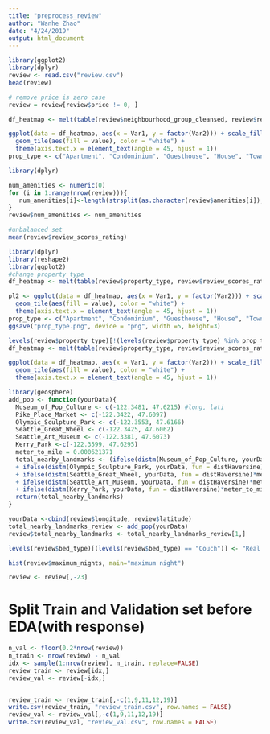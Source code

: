 ```yaml
---
title: "preprocess_review"
author: "Wanhe Zhao"
date: "4/24/2019"
output: html_document
---
```





```r
library(ggplot2)
library(dplyr)
review <- read.csv("review.csv")
head(review)
```

```r
# remove price is zero case
review = review[review$price != 0, ]

```

```r
df_heatmap <- melt(table(review$neighbourhood_group_cleansed, review$review_scores_rating))

ggplot(data = df_heatmap, aes(x = Var1, y = factor(Var2))) + scale_fill_gradient(low = "white", high = "steelblue") + labs(x = "neighbourhood_group_cleansed", y="review") +
  geom_tile(aes(fill = value), color = "white") +
  theme(axis.text.x = element_text(angle = 45, hjust = 1))
prop_type <- c("Apartment", "Condominium", "Guesthouse", "House", "Townhouse", "Guest suite")
```


```r
library(dplyr)

num_amenities <- numeric(0)
for (i in 1:range(nrow(review))){
   num_amenities[i]<-length(strsplit(as.character(review$amenities[i]), ",")[[1]])
}
review$num_amenities <- num_amenities
```


```r
#unbalanced set
mean(review$review_scores_rating)
```

```r
library(dplyr)
library(reshape2)
library(ggplot2)
#change property type
df_heatmap <- melt(table(review$property_type, review$review_scores_rating))

pl2 <- ggplot(data = df_heatmap, aes(x = Var1, y = factor(Var2))) + scale_fill_gradient(low = "white", high = "steelblue") + labs(x = "property_type", y="review") +
  geom_tile(aes(fill = value), color = "white") +
  theme(axis.text.x = element_text(angle = 45, hjust = 1))
prop_type <- c("Apartment", "Condominium", "Guesthouse", "House", "Townhouse", "Guest suite")
ggsave("prop_type.png", device = "png", width =5, height=3)
```
```r
levels(review$property_type)[!(levels(review$property_type) %in% prop_type)] <- rep("Other", times=24)
df_heatmap <- melt(table(review$property_type, review$review_scores_rating))

ggplot(data = df_heatmap, aes(x = Var1, y = factor(Var2))) + scale_fill_gradient(low = "white", high = "steelblue") + labs(x = "property_type", y="review") +
  geom_tile(aes(fill = value), color = "white") +
  theme(axis.text.x = element_text(angle = 45, hjust = 1))
```

```r
library(geosphere)
add_pop <- function(yourData){
  Museum_of_Pop_Culture <- c(-122.3481, 47.6215) #long, lati
  Pike_Place_Market <- c(-122.3422, 47.6097)
  Olympic_Sculpture_Park <- c(-122.3553, 47.6166)
  Seattle_Great_Wheel <- c(-122.3425, 47.6062)
  Seattle_Art_Museum <- c(-122.3381, 47.6073)
  Kerry_Park <-c(-122.3599, 47.6295)
  meter_to_mile = 0.000621371
  total_nearby_landmarks <- (ifelse(distm(Museum_of_Pop_Culture, yourData, fun = distHaversine)*meter_to_mile <1, 1, 0) + ifelse(distm(Pike_Place_Market, yourData, fun = distHaversine)*meter_to_mile <1, 1, 0)
  + ifelse(distm(Olympic_Sculpture_Park, yourData, fun = distHaversine)*meter_to_mile <1, 1, 0)
  + ifelse(distm(Seattle_Great_Wheel, yourData, fun = distHaversine)*meter_to_mile <1, 1, 0)
  + ifelse(distm(Seattle_Art_Museum, yourData, fun = distHaversine)*meter_to_mile <1, 1, 0)
  + ifelse(distm(Kerry_Park, yourData, fun = distHaversine)*meter_to_mile <1, 1, 0))
  return(total_nearby_landmarks)
}

yourData <-cbind(review$longitude, review$latitude)
total_nearby_landmarks_review <- add_pop(yourData)
review$total_nearby_landmarks <- total_nearby_landmarks_review[1,]

```

```r
levels(review$bed_type)[(levels(review$bed_type) == "Couch")] <- "Real Bed"
```

```r
hist(review$maximum_nights, main="maximum night")
```

```r
review <- review[,-23]
```

# Split Train and Validation set before EDA(with response)
```r
n_val <- floor(0.2*nrow(review))
n_train <- nrow(review) - n_val
idx <- sample(1:nrow(review), n_train, replace=FALSE)
review_train <- review[idx,]
review_val <- review[-idx,]
```

```r

```


```r
review_train <- review_train[,-c(1,9,11,12,19)]
write.csv(review_train, "review_train.csv", row.names = FALSE)
review_val <- review_val[,-c(1,9,11,12,19)]
write.csv(review_val, "review_val.csv", row.names = FALSE)
```







